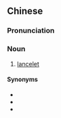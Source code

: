 {{also|米鱼}}
==Chinese==
{{zh-forms|s=米鱼}}

===Pronunciation===
{{zh-pron
|mn=xm:bí-hî
|cat=n
}}

===Noun===
{{zh-noun}}

# {{lb|zh|Xiamen|_|Min Nan}} [[lancelet]]

====Synonyms====
* {{l|zh|文昌魚}}
* {{l|zh|米魚}}
* {{l|zh|生白仔}}
